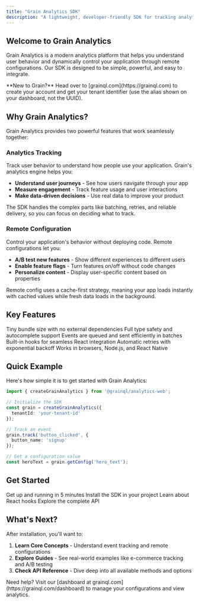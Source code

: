 ```yaml
---
title: "Grain Analytics SDK"
description: "A lightweight, developer-friendly SDK for tracking analytics and managing remote configurations"
---
```


## Welcome to Grain Analytics

Grain Analytics is a modern analytics platform that helps you understand user behavior and dynamically control your application through remote configurations. Our SDK is designed to be simple, powerful, and easy to integrate.

<Note>
  **New to Grain?** Head over to [grainql.com](https://grainql.com) to create your account and get your tenant identifier (use the alias shown on your dashboard, not the UUID).
</Note>

## Why Grain Analytics?

Grain Analytics provides two powerful features that work seamlessly together:

### Analytics Tracking

Track user behavior to understand how people use your application. Grain's analytics engine helps you:

- **Understand user journeys** - See how users navigate through your app
- **Measure engagement** - Track feature usage and user interactions
- **Make data-driven decisions** - Use real data to improve your product

The SDK handles the complex parts like batching, retries, and reliable delivery, so you can focus on deciding what to track.

### Remote Configuration

Control your application's behavior without deploying code. Remote configurations let you:

- **A/B test new features** - Show different experiences to different users
- **Enable feature flags** - Turn features on/off without code changes
- **Personalize content** - Display user-specific content based on properties

Remote config uses a cache-first strategy, meaning your app loads instantly with cached values while fresh data loads in the background.

## Key Features

<CardGroup cols={2}>
  <Card title="Zero Dependencies" icon="feather">
    Tiny bundle size with no external dependencies
  </Card>
  <Card title="TypeScript First" icon="code">
    Full type safety and autocomplete support
  </Card>
  <Card title="Automatic Batching" icon="layer-group">
    Events are queued and sent efficiently in batches
  </Card>
  <Card title="React Hooks" icon="react">
    Built-in hooks for seamless React integration
  </Card>
  <Card title="Retry Logic" icon="rotate">
    Automatic retries with exponential backoff
  </Card>
  <Card title="Cross-Platform" icon="globe">
    Works in browsers, Node.js, and React Native
  </Card>
</CardGroup>

## Quick Example

Here's how simple it is to get started with Grain Analytics:

```typescript
import { createGrainAnalytics } from '@grainql/analytics-web';

// Initialize the SDK
const grain = createGrainAnalytics({
  tenantId: 'your-tenant-id'
});

// Track an event
grain.track('button_clicked', {
  button_name: 'signup'
});

// Get a configuration value
const heroText = grain.getConfig('hero_text');
```

## Get Started

<CardGroup cols={2}>
  <Card
    title="Quick Start"
    icon="rocket"
    href="/quickstart"
  >
    Get up and running in 5 minutes
  </Card>
  <Card
    title="Installation"
    icon="download"
    href="/installation"
  >
    Install the SDK in your project
  </Card>
  <Card
    title="React Integration"
    icon="react"
    href="/react/overview"
  >
    Learn about React hooks
  </Card>
  <Card
    title="API Reference"
    icon="book"
    href="/api-reference/overview"
  >
    Explore the complete API
  </Card>
</CardGroup>

## What's Next?

After installation, you'll want to:

1. **Learn Core Concepts** - Understand event tracking and remote configurations
2. **Explore Guides** - See real-world examples like e-commerce tracking and A/B testing
3. **Check API Reference** - Dive deep into all available methods and options

<Note>
  Need help? Visit our [dashboard at grainql.com](https://grainql.com/dashboard) to manage your configurations and view analytics.
</Note>
